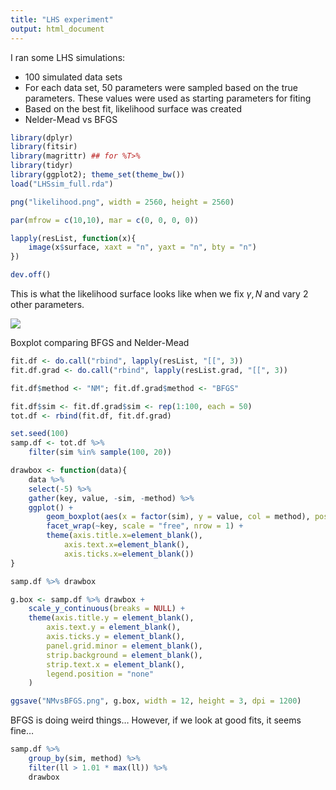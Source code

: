 ```yaml
---
title: "LHS experiment"
output: html_document
---
```


I ran some LHS simulations:

* 100 simulated data sets
* For each data set, 50 parameters were sampled based on the true parameters. These values were used as starting parameters for fiting
* Based on the best fit, likelihood surface was created
* Nelder-Mead vs BFGS

```r
library(dplyr)
library(fitsir)
library(magrittr) ## for %T>%
library(tidyr)
library(ggplot2); theme_set(theme_bw())
load("LHSsim_full.rda")
```

```r
png("likelihood.png", width = 2560, height = 2560)

par(mfrow = c(10,10), mar = c(0, 0, 0, 0))

lapply(resList, function(x){
    image(x$surface, xaxt = "n", yaxt = "n", bty = "n")
})

dev.off()
```

This is what the likelihood surface looks like when we fix $\gamma, N$ and vary 2 other parameters.

![](likelihood.png)

Boxplot comparing BFGS and Nelder-Mead

```r
fit.df <- do.call("rbind", lapply(resList, "[[", 3))
fit.df.grad <- do.call("rbind", lapply(resList.grad, "[[", 3))

fit.df$method <- "NM"; fit.df.grad$method <- "BFGS"

fit.df$sim <- fit.df.grad$sim <- rep(1:100, each = 50)
tot.df <- rbind(fit.df, fit.df.grad)

set.seed(100)
samp.df <- tot.df %>%
    filter(sim %in% sample(100, 20))

drawbox <- function(data){
    data %>%
    select(-5) %>%
    gather(key, value, -sim, -method) %>%
    ggplot() +
        geom_boxplot(aes(x = factor(sim), y = value, col = method), position = "identity") +
        facet_wrap(~key, scale = "free", nrow = 1) +
        theme(axis.title.x=element_blank(),
            axis.text.x=element_blank(),
            axis.ticks.x=element_blank())
}

samp.df %>% drawbox
```

```r
g.box <- samp.df %>% drawbox +
    scale_y_continuous(breaks = NULL) + 
    theme(axis.title.y = element_blank(),
        axis.text.y = element_blank(),
        axis.ticks.y = element_blank(),
        panel.grid.minor = element_blank(),
        strip.background = element_blank(),
        strip.text.x = element_blank(),
        legend.position = "none"
    )

ggsave("NMvsBFGS.png", g.box, width = 12, height = 3, dpi = 1200)
```

BFGS is doing weird things... However, if we look at good fits, it seems fine...

```r
samp.df %>%
    group_by(sim, method) %>%
    filter(ll > 1.01 * max(ll)) %>%
    drawbox
```

